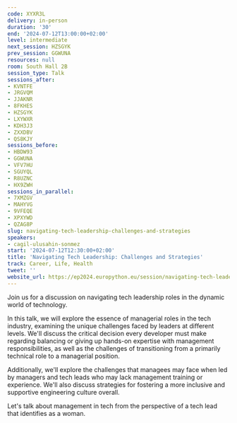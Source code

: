 ```yaml
---
code: XYXR3L
delivery: in-person
duration: '30'
end: '2024-07-12T13:00:00+02:00'
level: intermediate
next_session: HZSGYK
prev_session: GGWUNA
resources: null
room: South Hall 2B
session_type: Talk
sessions_after:
- KVNTFE
- JRGVQM
- JJAKNR
- 8FKHES
- HZSGYK
- LXYWXR
- KDH3J3
- ZXXDBV
- QS8KJY
sessions_before:
- HBDW93
- GGWUNA
- VFV7HU
- SGUYQL
- R8UZNC
- HX9ZWH
sessions_in_parallel:
- 7XMZGV
- MAHYVG
- 9VFEQE
- XPXYWD
- QZAG8P
slug: navigating-tech-leadership-challenges-and-strategies
speakers:
- cagil-ulusahin-sonmez
start: '2024-07-12T12:30:00+02:00'
title: 'Navigating Tech Leadership: Challenges and Strategies'
track: Career, Life, Health
tweet: ''
website_url: https://ep2024.europython.eu/session/navigating-tech-leadership-challenges-and-strategies
---
```


Join us for a discussion on navigating tech leadership roles in the dynamic world of technology.

In this talk, we will explore the essence of managerial roles in the tech industry, examining the unique challenges faced by leaders at different levels. We'll discuss the critical decision every developer must make regarding balancing or giving up hands-on expertise with management responsibilities, as well as the challenges of transitioning from a primarily technical role to a managerial position.

Additionally, we'll explore the challenges that managees may face when led by managers and tech leads who may lack management training or experience. We'll also discuss strategies for fostering a more inclusive and supportive engineering culture overall.

Let's talk about management in tech from the perspective of a tech lead that identifies as a woman.
